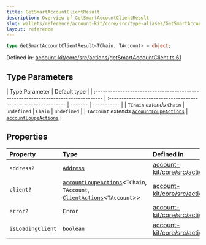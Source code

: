 ```yaml
---
title: GetSmartAccountClientResult
description: Overview of GetSmartAccountClientResult
slug: wallets/reference/account-kit/core/src/type-aliases/GetSmartAccountClientResult
layout: reference
---
```


```ts
type GetSmartAccountClientResult<TChain, TAccount> = object;
```

Defined in: [account-kit/core/src/actions/getSmartAccountClient.ts:61](https://github.com/alchemyplatform/aa-sdk/blob/49e74eee8606f480b200b4612d00d950da8a8742/account-kit/core/src/actions/getSmartAccountClient.ts#L61)

## Type Parameters

| Type Parameter                                                                     | Default type                                                  |
| :--------------------------------------------------------------------------------- | :------------------------------------------------------------ | ------- | ----------- |
| `TChain` _extends_ `Chain`                                                         | `undefined`                                                   | `Chain` | `undefined` |
| `TAccount` _extends_ [`accountLoupeActions`](../variables/accountLoupeActions.mdx) | [`accountLoupeActions`](../variables/accountLoupeActions.mdx) |

## Properties

| Property                                     | Type                                                                                                                                    | Defined in                                                                                                                                                                                                    |
| :------------------------------------------- | :-------------------------------------------------------------------------------------------------------------------------------------- | :------------------------------------------------------------------------------------------------------------------------------------------------------------------------------------------------------------ |
| <a id="address" /> `address?`                | [`Address`](../../../../aa-sdk/core/src/type-aliases/Address.mdx)                                                                       | [account-kit/core/src/actions/getSmartAccountClient.ts:66](https://github.com/alchemyplatform/aa-sdk/blob/49e74eee8606f480b200b4612d00d950da8a8742/account-kit/core/src/actions/getSmartAccountClient.ts#L66) |
| <a id="client" /> `client?`                  | [`accountLoupeActions`](../variables/accountLoupeActions.mdx)\<`TChain`, `TAccount`, [`ClientActions`](ClientActions.mdx)\<`TAccount`>> | [account-kit/core/src/actions/getSmartAccountClient.ts:65](https://github.com/alchemyplatform/aa-sdk/blob/49e74eee8606f480b200b4612d00d950da8a8742/account-kit/core/src/actions/getSmartAccountClient.ts#L65) |
| <a id="error" /> `error?`                    | `Error`                                                                                                                                 | [account-kit/core/src/actions/getSmartAccountClient.ts:68](https://github.com/alchemyplatform/aa-sdk/blob/49e74eee8606f480b200b4612d00d950da8a8742/account-kit/core/src/actions/getSmartAccountClient.ts#L68) |
| <a id="isloadingclient" /> `isLoadingClient` | `boolean`                                                                                                                               | [account-kit/core/src/actions/getSmartAccountClient.ts:67](https://github.com/alchemyplatform/aa-sdk/blob/49e74eee8606f480b200b4612d00d950da8a8742/account-kit/core/src/actions/getSmartAccountClient.ts#L67) |
